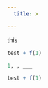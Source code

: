 ```yaml
---
  title: x

---
```

  this

```r
test + f(1)
```


```r
1, , ___ 
```

```r
test + f(1)
```
